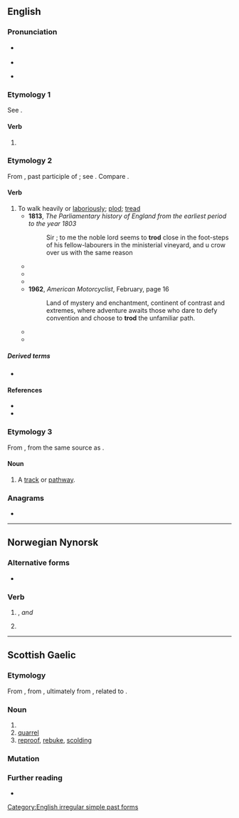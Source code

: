 ==English==

===Pronunciation===
* {{a|UK}} {{IPA|en|/ˈtɹɒd/}}
* {{audio|en|LL-Q1860 (eng)-Vealhurl-trod.wav ‎|Audio (UK)}}
: {{rhymes|en|ɒd}}
* {{a|US}} {{IPA|en|/ˈtɹɑd/}}

===Etymology 1===
See {{m|en|tread}}.

====Verb====
{{head|en|verb form}}

# {{en-simple past of|tread}}

===Etymology 2===
From {{inh|en|enm|trod}}, past participle of {{m|enm|treden}}; see {{m|en|tread}}. Compare {{cog|no|trod|t=a path}}.

====Verb====
{{en-verb|trodd}}

# To walk heavily or [[laboriously]]; [[plod]]; [[tread]]
#* '''1813''', ''The Parliamentary history of England from the earliest period to the year 1803''
#*: Sir ; to me the noble lord seems to '''trod''' close in the foot-steps of his fellow-labourers in the ministerial vineyard, and u crow over us with the same reason
#* {{quote-book|en|year=1833|author=Timothy Flint|title=The history and geography of the Mississippi Valley|passage=It renders the paths, and the banks of the bayous in that region almost impassable in autumn, until the cattle have '''trodded''' it down.}}
#* {{quote-book|en|year=1866|author=Fanny Fisher|title=Ainsworth's heir|passage=They bore him to his chamber, where he lay all pale and tearless, like some broken reed, Some helpless shrub, all crushed and '''trodded''' down}}
#* {{quote-book|en|year=1895|author=Uchimura Kanzo|title=The Diary of a Japanese Convert|passage=Yet alas! I see around me the '''trodding''' of the same old paths, each trying to excel the other how to ape the good old ministers who were "very much liked by their parishioners."}}
#* '''1962''', ''American Motorcyclist'', February, page 16
#*: Land of mystery and enchantment, continent of contrast and extremes, where adventure awaits those who dare to defy convention and choose to '''trod''' the unfamiliar path.
#* {{quote-journal|en|date=December 23, 2007|author=Matt Weiland|title=Walker in the City|work=New York Times|url=http://www.nytimes.com/2007/12/23/books/review/Weiland-t.html
|passage=Happily, he writes the way he walks: at a vigorous lope, both attentive to the varied soils of the ground he '''trods''' and curious about the dust and dandelions over the next hill.}}
#* {{quote-journal|en|date=March 18, 2009|author=Sonia Day|title=Nip that gardening zeal in the bud|work=Toronto Star|url=http://www.thestar.com/Outdoor_living/Gardening_and_landscaping/article/604047
|passage=And avoid '''trodding''' on the inevitably wet soil around the base of the shrubs as you work.}}

=====Derived terms=====
* {{l|en|downtrod}}

====References====
* {{R:Century 1911}}
* {{cite-book|1996|Robert E. Lewis (ed.)|Middle English Dictionary||1106|url=https://books.google.com/books?id=ysx1Y-XnwAQC&pg=PA1106|volume=9}}

===Etymology 3===
From {{inh|en|ang|trodu||track, trace}}, from the same source as {{m|en|tread}}.

====Noun====
{{en-noun}}

# A [[track]] or [[pathway]].

===Anagrams===
* {{anagrams|en|a=dort|Dort|dort|dtor}}

[[Category:English irregular simple past forms]]

----

==Norwegian Nynorsk==

===Alternative forms===
* {{l|nn|tro}} {{q|alternative spelling, [[WT:Norwegian Nynorsk spelling reforms|1959-2012]]}}

===Verb===
{{nn-verb-form}}

# {{nn-former-context|2012}} {{infl of|nn|tre||past|tense}}, '''{{l|nn|treda}}''' ''and'' '''{{l|nn|trede}}'''
# {{nn-former-context|2012}} {{infl of|nn|trå||past|tense}}

----

==Scottish Gaelic==

===Etymology===
From {{inh|gd|mga|trot}}, from {{inh|gd|sga|troit|t=fight, battle, quarrel}}, ultimately from {{inh|gd|ine-pro|*trewd-|t=to thrust, push}}, related to {{cog|gem-pro|*þrautą|t=affliction, agony, struggle}}.

===Noun===
{{gd-noun|g=m|gen=troid|pl=troid}}

# {{verbal noun of|gd|troid}}
# [[quarrel]]
# [[reproof]], [[rebuke]], [[scolding]]
#: {{syn|gd|càineadh|cronachadh}}

===Mutation===
{{gd-mut-cons|t|rod}}

===Further reading===
* {{R:MacBain|trod}}